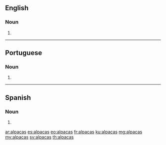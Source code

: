 {{also|alpaca's}}
==English==

===Noun===
{{head|en|noun plural form}}

# {{plural of|alpaca|lang=en}}

----

==Portuguese==

===Noun===
{{head|pt|noun plural form}}

# {{plural of|alpaca|lang=pt}}
----
==Spanish==

===Noun===
{{head|es|noun form}}

# {{plural of|alpaca|lang=es}}

[[ar:alpacas]]
[[es:alpacas]]
[[eo:alpacas]]
[[fr:alpacas]]
[[ku:alpacas]]
[[mg:alpacas]]
[[my:alpacas]]
[[sv:alpacas]]
[[th:alpacas]]